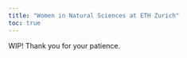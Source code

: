 ```yaml
---
title: "Women in Natural Sciences at ETH Zurich"
toc: true
---
```


WIP! Thank you for your patience.
